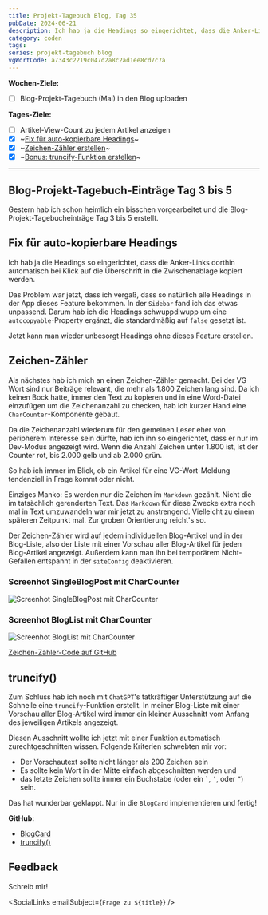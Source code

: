 ```yaml
---
title: Projekt-Tagebuch Blog, Tag 35
pubDate: 2024-06-21
description: Ich hab ja die Headings so eingerichtet, dass die Anker-Links dorthin automatisch bei Klick auf die Überschrift in die Zwischenablage kopiert werden. Das Problem war jetzt, dass ich vergaß, dass so natürlich alle Headings in der App dieses Feature bekommen.
category: coden
tags:
series: projekt-tagebuch blog
vgWortCode: a7343c2219c047d2a8c2ad1ee8cd7c7a
---
```


<DateFormatter date={pubDate} weekday />

**Wochen-Ziele:**

- [ ] Blog-Projekt-Tagebuch (Mai) in den Blog uploaden

**Tages-Ziele:**

- [ ] Artikel-View-Count zu jedem Artikel anzeigen
- [x] ~[Fix für auto-kopierbare Headings](#)~
- [x] ~[Zeichen-Zähler erstellen](#zeichen-zaehler)~
- [x] ~[Bonus: truncify-Funktion erstellen](#truncify)~

---

## Blog-Projekt-Tagebuch-Einträge Tag 3 bis 5

Gestern hab ich schon heimlich ein bisschen vorgearbeitet und die Blog-Projekt-Tagebucheinträge Tag 3 bis 5 erstellt.

## Fix für auto-kopierbare Headings

Ich hab ja die Headings so eingerichtet, dass die Anker-Links dorthin automatisch bei Klick auf die Überschrift in die Zwischenablage kopiert werden.

Das Problem war jetzt, dass ich vergaß, dass so natürlich alle Headings in der App dieses Feature bekommen. In der `Sidebar` fand ich das etwas unpassend. Darum hab ich die Headings schwuppdiwupp um eine `autocopyable`-Property ergänzt, die standardmäßig auf `false` gesetzt ist.

Jetzt kann man wieder unbesorgt Headings ohne dieses Feature erstellen.

## Zeichen-Zähler

Als nächstes hab ich mich an einen Zeichen-Zähler gemacht. Bei der VG Wort sind nur Beiträge relevant, die mehr als 1.800 Zeichen lang sind. Da ich keinen Bock hatte, immer den Text zu kopieren und in eine Word-Datei einzufügen um die Zeichenanzahl zu checken, hab ich kurzer Hand eine `CharCounter`-Komponente gebaut.

Da die Zeichenanzahl wiederum für den gemeinen Leser eher von peripherem Interesse sein dürfte, hab ich ihn so eingerichtet, dass er nur im Dev-Modus angezeigt wird. Wenn die Anzahl Zeichen unter 1.800 ist, ist der Counter rot, bis 2.000 gelb und ab 2.000 grün.

So hab ich immer im Blick, ob ein Artikel für eine VG-Wort-Meldung tendenziell in Frage kommt oder nicht.

Einziges Manko: Es werden nur die Zeichen im `Markdown` gezählt. Nicht die im tatsächlich gerenderten Text. Das `Markdown` für diese Zwecke extra noch mal in Text umzuwandeln war mir jetzt zu anstrengend. Vielleicht zu einem späteren Zeitpunkt mal. Zur groben Orientierung reicht's so.

Der Zeichen-Zähler wird auf jedem individuellen Blog-Artikel und in der Blog-Liste, also der Liste mit einer Vorschau aller Blog-Artikel für jeden Blog-Artikel angezeigt. Außerdem kann man ihn bei temporärem Nicht-Gefallen entspannt in der `siteConfig` deaktivieren.

### Screenhot SingleBlogPost mit CharCounter

![Screenhot SingleBlogPost mit CharCounter](/img/blogs/2024/screenshots/char-counter-single-blogpost.png)

### Screenhot BlogList mit CharCounter

![Screenhot BlogList mit CharCounter](/img/blogs/2024/screenshots/char-counter-bloglist.png)

[Zeichen-Zähler-Code auf GitHub](https://github.com/kasulk/blog/blob/main/src/components/CharCounter.tsx)

## truncify()

Zum Schluss hab ich noch mit `ChatGPT`'s tatkräftiger Unterstützung auf die Schnelle eine `truncify`-Funktion erstellt. In meiner Blog-Liste mit einer Vorschau aller Blog-Artikel wird immer ein kleiner Ausschnitt vom Anfang des jeweiligen Artikels angezeigt.

Diesen Ausschnitt wollte ich jetzt mit einer Funktion automatisch zurechtgeschnitten wissen. Folgende Kriterien schwebten mir vor:

- Der Vorschautext sollte nicht länger als 200 Zeichen sein
- Es sollte kein Wort in der Mitte einfach abgeschnitten werden und
- das letzte Zeichen sollte immer ein Buchstabe (oder ein `` ` ``, `’`, oder `”`) sein.

Das hat wunderbar geklappt. Nur in die `BlogCard` implementieren und fertig!

**GitHub:**

- [BlogCard](https://github.com/kasulk/blog/blob/main/src/components/BlogCard.tsx)
- [truncify()](https://github.com/kasulk/blog/blob/main/src/lib/utils/truncify.ts)

## Feedback

<Accordion>
Schreib mir!

<SocialLinks emailSubject={`Frage zu ${title}`} />

</Accordion>
